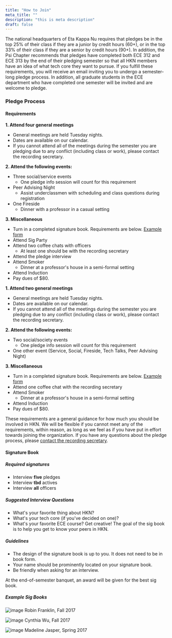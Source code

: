 ```yaml
---
title: "How to Join"
meta_title: ""
description: "this is meta description"
draft: false
---
```


The national headquarters of Eta Kappa Nu requires that pledges be in the top 25% of their class if they are a junior by credit hours (60+), or in the top 33% of their class if they are a senior by credit hours (90+). In addition, the Psi Chapter recommends that pledges have completed both ECE 312 and ECE 313 by the end of their pledging semester so that all HKN members have an idea of what tech core they want to pursue. If you fulfill these requirements, you will receive an email inviting you to undergo a semester-long pledge process. In addition, all graduate students in the ECE department who have completed one semester will be invited and are welcome to pledge.

### Pledge Process

#### Requirements

<Tabs client:load>
  <Tab name="Undergraduate Requirements">
  
  **1. Attend four general meetings**
  
  - General meetings are held Tuesday nights.
  - Dates are available on our calendar.
  - If you cannot attend all of the meetings during the semester you are pledging due to any conflict (including class or work), please contact the recording secretary.
  
  **2. Attend the following events:**
  
  - Three social/service events
    - One pledge info session will count for this requirement
  - Peer Advising Night
    - Assist underclassmen with scheduling and class questions during registration
  - One Fireside
    - Dinner with a professor in a casual setting
  
  **3. Miscellaneous**
  
  - Turn in a completed signature book. Requirements are below. [Example form](https://forms.gle/9BD6JT3WJeKpYt1f8)
  - Attend Sig Party
  - Attend two coffee chats with officers
    - At least one should be with the recording secretary
  - Attend the pledge interview
  - Attend Smoker
    - Dinner at a professor's house in a semi-formal setting
  - Attend Induction
  - Pay dues of $80.
  
  </Tab>

  <Tab name="Graduate Requirements">
  
  **1. Attend two general meetings**
  
  - General meetings are held Tuesday nights.
  - Dates are available on our calendar.
  - If you cannot attend all of the meetings during the semester you are pledging due to any conflict (including class or work), please contact the recording secretary.
  
  **2. Attend the following events:**
  
  - Two social/society events
    - One pledge info session will count for this requirement
  - One other event (Service, Social, Fireside, Tech Talks, Peer Advising Night)
  
  **3. Miscellaneous**
  
  - Turn in a completed signature book. Requirements are below. [Example form](https://forms.gle/9BD6JT3WJeKpYt1f8)
  - Attend one coffee chat with the recording secretary
  - Attend Smoker
    - Dinner at a professor's house in a semi-formal setting
  - Attend Induction
  - Pay dues of $80.
  
  </Tab>
</Tabs>

These requirements are a general guidance for how much you should be involved in HKN. We will be flexible if you cannot meet any of the requirements, within reason, as long as we feel as if you have put in effort towards joining the organization. If you have any questions about the pledge process, please [contact the recording secretary](mailto:recording@utexashkn.org).

#### Signature Book

##### Required signatures

- Interview **five** pledges
- Interview **tbd** actives
- Interview **all** officers

##### Suggested Interview Questions

- What's your favorite thing about HKN?
- What's your tech core (if you've decided on one)?
- What's your favorite ECE course?
  Get creative! The goal of the sig book is to help you get to know your peers in HKN.

##### Guidelines

- The design of the signature book is up to you. It does not need to be in book form.
- Your name should be prominently located on your signature book.
- Be friendly when asking for an interview.

At the end-of-semester banquet, an award will be given for the best sig book.

##### Example Sig Books

![image](/images/sigbooks/robin.jpg)
Robin Franklin, Fall 2017

![image](/images/sigbooks/cynthia.jpg)
Cynthia Wu, Fall 2017

![image](/images/sigbooks/madeline.jpg)
Madeline Jasper, Spring 2017
